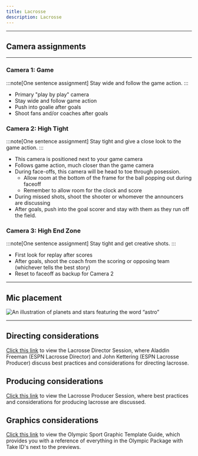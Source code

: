 ```yaml
---
title: Lacrosse
description: Lacrosse
---
```



---

## Camera assignments
---
### Camera 1: Game
:::note[One sentence assignment]
Stay wide and follow the game action.
:::
- Primary "play by play" camera
- Stay wide and follow game action
- Push into goalie after goals
- Shoot fans and/or coaches after goals

### Camera 2: High Tight
:::note[One sentence assignment]
Stay tight and give a close look to the game action.
:::
- This camera is positioned next to your game camera
- Follows game action, much closer than the game camera
- During face-offs, this camera will be head to toe through posession.
    - Allow room at the bottom of the frame for the ball popping out during faceoff
    - Remember to allow room for the clock and score
- During missed shots, shoot the shooter or whomever the announcers are discussing
- After goals, push into the goal scorer and stay with them as they run off the field.

### Camera 3: High End Zone
:::note[One sentence assignment]
Stay tight and get creative shots.
:::
- First look for replay after scores
- After goals, shoot the coach from the scoring or opposing team (whichever tells the best story)
- Reset to faceoff as backup for Camera 2

---

## Mic placement
![An illustration of planets and stars featuring the word “astro”](https://raw.githubusercontent.com/Liberty-Broadcast-Experience/img/main/lacrosse-mic-placement.png)

---

## Directing considerations
[Click this link](https://www.dropbox.com/scl/fi/9prb36nk17axnb9kvaikt/2023-Lacrosse-Director-Session-Zoom-Record.mp4?rlkey=mc9tydwke4uccb3vpqpfy90mi&dl=0) to view the Lacrosse Director Session, where Aladdin Freeman (ESPN Lacrosse Director) and John Kettering (ESPN Lacrosse Producer) discuss best practices and considerations for directing lacrosse.
## Producing considerations
[Click this link](https://www.dropbox.com/scl/fi/ddr2mbd5vmwln8bzk5eal/Lacrosse-Tutorial-Producer.mp4?rlkey=wgc6rj45xxvijxftqm0hp94xs&dl=0) to view the Lacrosse Producer Session, where best practices and considerations for producing lacrosse are discussed.
## Graphics considerations
[Click this link](https://www.dropbox.com/scl/fi/ov26ga9z9mxttyvrc7kxo/OLYMPIC-SPORT-GRAPHIC-TEMPLATE-GUIDE.pdf?rlkey=ho93zib1lsobmx0t2ba3ycenn&dl=0) to view the Olympic Sport Graphic Template Guide, which provides you with a reference of everything in the Olympic Package with Take ID's next to the previews.